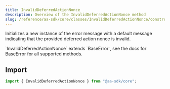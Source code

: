 ```yaml
---
title: InvalidDeferredActionNonce
description: Overview of the InvalidDeferredActionNonce method
slug: /reference/aa-sdk/core/classes/InvalidDeferredActionNonce/constructor
---
```



Initializes a new instance of the error message with a default message indicating that the provided deferred action nonce is invalid.

<Note>
  `InvalidDeferredActionNonce` extends `BaseError`, see the docs for BaseError
  for all supported methods.
</Note>

## Import

```ts
import { InvalidDeferredActionNonce } from "@aa-sdk/core";
```
